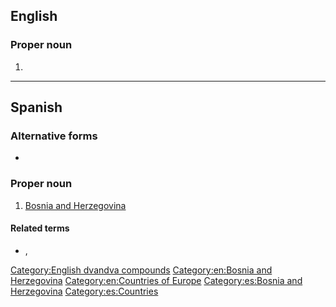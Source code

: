 {{also|Bósnia-Herzegóvina|Bosnia Hèrzègovina}}
==English==

===Proper noun===
{{en-proper noun}}

# {{alternative form of|Bosnia and Herzegovina|lang=en}}

[[Category:English dvandva compounds]]
[[Category:en:Bosnia and Herzegovina]]
[[Category:en:Countries of Europe]]

----

==Spanish==
{{wikipedia|lang=es}}

===Alternative forms===
* {{l|es|Bosnia y Herzegovina}}

===Proper noun===
{{es-proper noun}}

# [[Bosnia and Herzegovina]]

====Related terms====
* {{l|es|bosnioherzegovino}}, {{l|es|bosnioherzegovina}}

[[Category:es:Bosnia and Herzegovina]]
[[Category:es:Countries]]